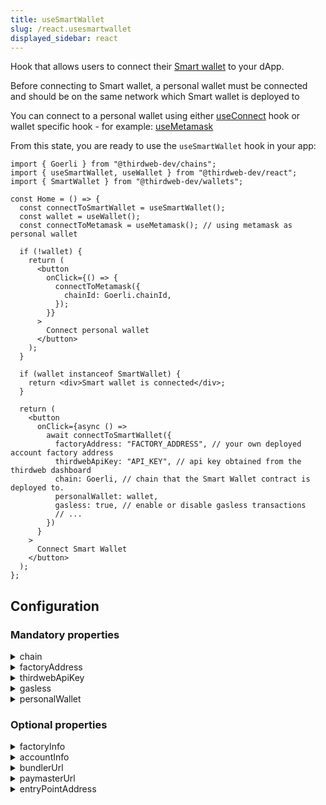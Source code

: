 ```yaml
---
title: useSmartWallet
slug: /react.usesmartwallet
displayed_sidebar: react
---
```


Hook that allows users to connect their [Smart wallet](/wallet/smart-wallet) to your dApp.

Before connecting to Smart wallet, a personal wallet must be connected and should be on the same network which Smart wallet is deployed to

You can connect to a personal wallet using either [useConnect](/react/react.useconnect) hook or wallet specific hook - for example: [useMetamask](/react/react.usemetamask)

From this state, you are ready
to use the `useSmartWallet` hook in your app:

```tsx
import { Goerli } from "@thirdweb-dev/chains";
import { useSmartWallet, useWallet } from "@thirdweb-dev/react";
import { SmartWallet } from "@thirdweb-dev/wallets";

const Home = () => {
  const connectToSmartWallet = useSmartWallet();
  const wallet = useWallet();
  const connectToMetamask = useMetamask(); // using metamask as personal wallet

  if (!wallet) {
    return (
      <button
        onClick={() => {
          connectToMetamask({
            chainId: Goerli.chainId,
          });
        }}
      >
        Connect personal wallet
      </button>
    );
  }

  if (wallet instanceof SmartWallet) {
    return <div>Smart wallet is connected</div>;
  }

  return (
    <button
      onClick={async () =>
        await connectToSmartWallet({
          factoryAddress: "FACTORY_ADDRESS", // your own deployed account factory address
          thirdwebApiKey: "API_KEY", // api key obtained from the thirdweb dashboard
          chain: Goerli, // chain that the Smart Wallet contract is deployed to.
          personalWallet: wallet,
          gasless: true, // enable or disable gasless transactions
          // ...
        })
      }
    >
      Connect Smart Wallet
    </button>
  );
};
```

## Configuration

### Mandatory properties

<details>
  <summary>chain</summary>
  <div>

The chain that the Smart Wallet contract is deployed to.

Either a `Chain` object, from the [`@thirdweb-dev/chains`](https://www.npmjs.com/package/@thirdweb-dev/chains) package, a chain name, or an RPC URL.

</div>
</details>

<details>
  <summary>factoryAddress</summary>
  <div>

The address of the Smart Wallet Factory contract.

Must be a `string`.

</div>
</details>

<details>
  <summary>thirdwebApiKey</summary>
  <div>

Your thirdweb API key can be obtained from the [thirdweb dashboard](https://thirdweb.com/dashboard/api-keys).

If you're using your own bundler and paymaster, you can set this to an empty string.

Must be a `string`.

</div>
</details>

<details>
  <summary>gasless</summary>
  <div>

Whether to turn on or off gasless transactions.

- If set to `true`, all gas fees will be paid by a paymaster.
- If set to `false`, all gas fees will be paid by the Smart Wallet itself (needs to be funded).

Must be a `boolean`.

</div>
</details>

<details>
  <summary>personalWallet</summary>
  <div>

a connected wallet instance of type `WalletInstance` from [@thirdweb-dev/react](https://www.npmjs.com/package/@thirdweb-dev/react) package

</div>
</details>

### Optional properties

<details>
  <summary>factoryInfo</summary>
  <div>

Customize how the Smart Wallet Factory contract is interacted with. If not provided, the default functions will be used.

Must be a `object`. The object can contain the following properties:

- `createAccount` - a function that returns the transaction object to create a new Smart Wallet.
- `getAccountAddress` - a function that returns the address of the Smart Wallet contract given the owner address.
- `abi` - optional ABI. If not provided, the ABI will be auto-resolved.

Example:

```javascript
 {
  createAccount: (factory, owner) => {
    return factory.prepare("customCreateAccount", [
      owner,
      getExtraData(),
    ]);
  },
  getAccountAddress(factory, owner) {
    return factory.call("getAccountAddress", [owner]);
  },
  abi: [...]
}
```

</div>
</details>

<details>
  <summary>accountInfo</summary>
  <div>

Customize how the Smart Wallet Account contract is interacted with. If not provided, the default functions will be used.

Must be a `object`. The object can contain the following properties:

- `execute` - a function that returns the transaction object to execute an arbitrary transaction.
- `getNonce` - a function that returns the current nonce of the account.
- `abi` - optional ABI. If not provided, the ABI will be auto-resolved.

Example:

```javascript
{
  execute(account, target, value, data) {
    return account.prepare("customExecute", [
      target, value, data
    ]);
  },
  getNonce(account) {
    return account.call("getNonce");
  },
  abi: [...]
}
```

</div>
</details>

<details>
  <summary>bundlerUrl</summary>
  <div>

Your own bundler URL to send user operations to. Uses thirdweb's bundler by default.

Must be a `string`.

</div>
</details>

<details>
  <summary>paymasterUrl</summary>
  <div>

Your own paymaster URL to send user operations to for gasless transactions. Uses thirdweb's paymaster by default.

Must be a `string`.

</div>
</details>

<details>
  <summary>entryPointAddress</summary>
  <div>

The entrypoint contract address. Uses v0.6 by default.

Must be a `string`.

</div>
</details>
